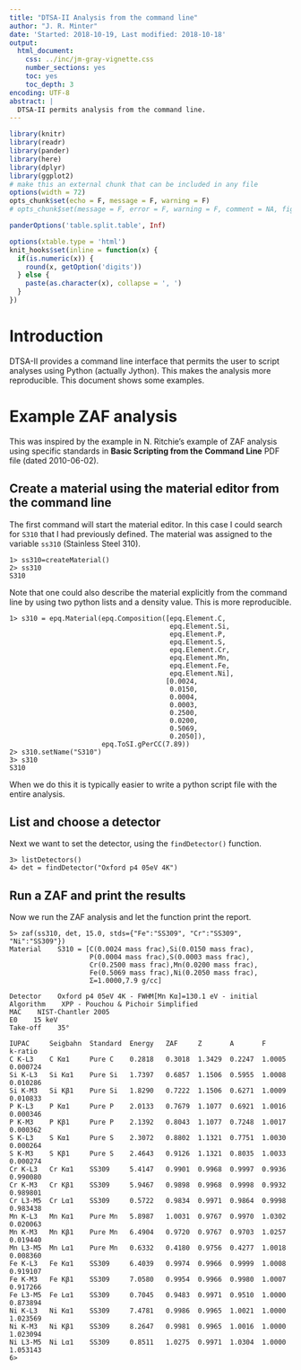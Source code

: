 ```yaml
---
title: "DTSA-II Analysis from the command line"
author: "J. R. Minter"
date: 'Started: 2018-10-19, Last modified: 2018-10-18'
output:
  html_document:
    css: ../inc/jm-gray-vignette.css
    number_sections: yes
    toc: yes
    toc_depth: 3
encoding: UTF-8
abstract: |
  DTSA-II permits analysis from the command line.
---
```


```r
library(knitr)
library(readr)
library(pander)
library(here)
library(dplyr)
library(ggplot2)
# make this an external chunk that can be included in any file
options(width = 72)
opts_chunk$set(echo = F, message = F, warning = F)
# opts_chunk$set(message = F, error = F, warning = F, comment = NA, fig.align = 'center', dpi = 100, tidy = F, cache.path = '.cache/', fig.path = 'figure/')

panderOptions('table.split.table', Inf)

options(xtable.type = 'html')
knit_hooks$set(inline = function(x) {
  if(is.numeric(x)) {
    round(x, getOption('digits'))
  } else {
    paste(as.character(x), collapse = ', ')
  }
})
```

# Introduction

DTSA-II provides a command line interface that permits the user to
script analyses using Python (actually Jython). This makes the analysis
more reproducible. This document shows some examples.


# Example ZAF analysis

This was inspired by the example in N. Ritchie's example of
ZAF analysis using specific standards in **Basic Scripting from the**
**Command Line** PDF file (dated 2010-06-02).

## Create a material using the material editor from the command line

The first command will start the material editor. In this case I
could search for `S310` that I had previously defined. The material
was assigned to the variable `ss310` (Stainless Steel 310).

```
1> ss310=createMaterial()
2> ss310
S310
```

Note that one could also describe the material explicitly from the 
command line by using two python lists and a density value. This is
more reproducible.

```
1> s310 = epq.Material(epq.Composition([epq.Element.C,
                                        epq.Element.Si,
                                        epq.Element.P,
                                        epq.Element.S,
                                        epq.Element.Cr,
                                        epq.Element.Mn,
                                        epq.Element.Fe,
                                        epq.Element.Ni],
                                       [0.0024,
                                        0.0150,
                                        0.0004,
                                        0.0003,
                                        0.2500,
                                        0.0200,
                                        0.5069,
                                        0.2050]),
                       epq.ToSI.gPerCC(7.89))
2> s310.setName("S310")
3> s310
S310

```
When we do this it is typically easier to write a python script file
with the entire analysis.

## List and choose a detector

Next we want to set the detector, using the `findDetector()` function.
```
3> listDetectors()
4> det = findDetector("Oxford p4 05eV 4K")
```

## Run a ZAF and print the results

Now we run the ZAF analysis and let the function print the report.

```
5> zaf(ss310, det, 15.0, stds={"Fe":"SS309", "Cr":"SS309", "Ni":"SS309"})
Material    S310 = [C(0.0024 mass frac),Si(0.0150 mass frac),
                    P(0.0004 mass frac),S(0.0003 mass frac),
                    Cr(0.2500 mass frac),Mn(0.0200 mass frac),
                    Fe(0.5069 mass frac),Ni(0.2050 mass frac),
                    Σ=1.0000,7.9 g/cc]

Detector    Oxford p4 05eV 4K - FWHM[Mn Kα]=130.1 eV - initial
Algorithm    XPP - Pouchou & Pichoir Simplified
MAC    NIST-Chantler 2005
E0    15 keV
Take-off    35°

IUPAC     Seigbahn  Standard  Energy   ZAF     Z       A       F       k-ratio
C K-L3    C Kα1     Pure C    0.2818   0.3018  1.3429  0.2247  1.0005  0.000724
Si K-L3   Si Kα1    Pure Si   1.7397   0.6857  1.1506  0.5955  1.0008  0.010286
Si K-M3   Si Kβ1    Pure Si   1.8290   0.7222  1.1506  0.6271  1.0009  0.010833
P K-L3    P Kα1     Pure P    2.0133   0.7679  1.1077  0.6921  1.0016  0.000346
P K-M3    P Kβ1     Pure P    2.1392   0.8043  1.1077  0.7248  1.0017  0.000362
S K-L3    S Kα1     Pure S    2.3072   0.8802  1.1321  0.7751  1.0030  0.000264
S K-M3    S Kβ1     Pure S    2.4643   0.9126  1.1321  0.8035  1.0033  0.000274
Cr K-L3   Cr Kα1    SS309     5.4147   0.9901  0.9968  0.9997  0.9936  0.990080
Cr K-M3   Cr Kβ1    SS309     5.9467   0.9898  0.9968  0.9998  0.9932  0.989801
Cr L3-M5  Cr Lα1    SS309     0.5722   0.9834  0.9971  0.9864  0.9998  0.983438
Mn K-L3   Mn Kα1    Pure Mn   5.8987   1.0031  0.9767  0.9970  1.0302  0.020063
Mn K-M3   Mn Kβ1    Pure Mn   6.4904   0.9720  0.9767  0.9703  1.0257  0.019440
Mn L3-M5  Mn Lα1    Pure Mn   0.6332   0.4180  0.9756  0.4277  1.0018  0.008360
Fe K-L3   Fe Kα1    SS309     6.4039   0.9974  0.9966  0.9999  1.0008  0.919107
Fe K-M3   Fe Kβ1    SS309     7.0580   0.9954  0.9966  0.9980  1.0007  0.917266
Fe L3-M5  Fe Lα1    SS309     0.7045   0.9483  0.9971  0.9510  1.0000  0.873894
Ni K-L3   Ni Kα1    SS309     7.4781   0.9986  0.9965  1.0021  1.0000  1.023569
Ni K-M3   Ni Kβ1    SS309     8.2647   0.9981  0.9965  1.0016  1.0000  1.023094
Ni L3-M5  Ni Lα1    SS309     0.8511   1.0275  0.9971  1.0304  1.0000  1.053143
6> 

```
